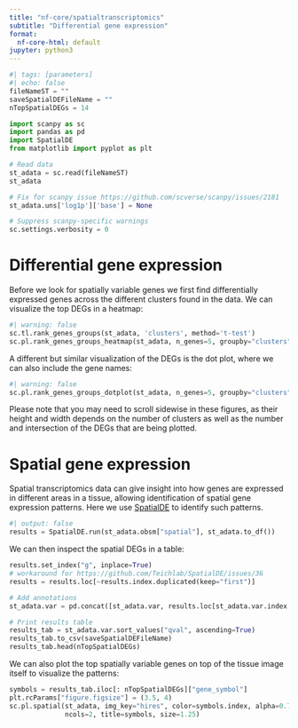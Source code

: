 ```yaml
---
title: "nf-core/spatialtranscriptomics"
subtitle: "Differential gene expression"
format:
  nf-core-html: default
jupyter: python3
---
```


```python
#| tags: [parameters]
#| echo: false
fileNameST = ""
saveSpatialDEFileName = ""
nTopSpatialDEGs = 14
```

```python
import scanpy as sc
import pandas as pd
import SpatialDE
from matplotlib import pyplot as plt
```

```python
# Read data
st_adata = sc.read(fileNameST)
st_adata

# Fix for scanpy issue https://github.com/scverse/scanpy/issues/2181
st_adata.uns['log1p']['base'] = None

# Suppress scanpy-specific warnings
sc.settings.verbosity = 0
```

# Differential gene expression

Before we look for spatially variable genes we first find differentially
expressed genes across the different clusters found in the data. We can
visualize the top DEGs in a heatmap:

```python
#| warning: false
sc.tl.rank_genes_groups(st_adata, 'clusters', method='t-test')
sc.pl.rank_genes_groups_heatmap(st_adata, n_genes=5, groupby="clusters")
```

A different but similar visualization of the DEGs is the dot plot, where we can
also include the gene names:

```python
#| warning: false
sc.pl.rank_genes_groups_dotplot(st_adata, n_genes=5, groupby="clusters")
```

::: {.callout-note}
Please note that you may need to scroll sidewise in these figures, as their
height and width depends on the number of clusters as well as the number and
intersection of the DEGs that are being plotted.
:::

# Spatial gene expression

Spatial transcriptomics data can give insight into how genes are expressed in
different areas in a tissue, allowing identification of spatial gene expression
patterns. Here we use [SpatialDE](https://www.nature.com/articles/nmeth.4636) to
identify such patterns.

```python
#| output: false
results = SpatialDE.run(st_adata.obsm["spatial"], st_adata.to_df())
```

We can then inspect the spatial DEGs in a table:

```python
results.set_index("g", inplace=True)
# workaround for https://github.com/Teichlab/SpatialDE/issues/36
results = results.loc[~results.index.duplicated(keep="first")]

# Add annotations
st_adata.var = pd.concat([st_adata.var, results.loc[st_adata.var.index.values, :]], axis=1)

# Print results table
results_tab = st_adata.var.sort_values("qval", ascending=True)
results_tab.to_csv(saveSpatialDEFileName)
results_tab.head(nTopSpatialDEGs)
```

We can also plot the top spatially variable genes on top of the tissue image
itself to visualize the patterns:

```python
symbols = results_tab.iloc[: nTopSpatialDEGs]["gene_symbol"]
plt.rcParams["figure.figsize"] = (3.5, 4)
sc.pl.spatial(st_adata, img_key="hires", color=symbols.index, alpha=0.7,
              ncols=2, title=symbols, size=1.25)
```
